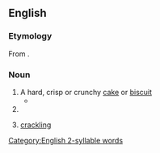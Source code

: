 ==English==

===Etymology===
From {{etyl|fr|en}} {{m|fr|craquelin}}.

===Noun===
{{en-noun}}

# A hard, crisp or crunchy [[cake]] or [[biscuit]]
#* {{quote-book|en|year=1842|author={{w|Letitia Elizabeth Landon}}|title=Lady Anne Granard|volume=1|page=208|text=I will take charge of the cake department, including, if I remember rightly, plum and plain, rout cakes, and macaroons, finger biscuits, and '''cracknels'''.}}
# {{alternative spelling of|en|macaron}}
# {{lb|en|in the plural}} [[crackling]] {{gloss|fried pork fat}}

[[Category:English 2-syllable words]]
